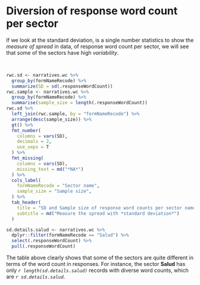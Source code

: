 
# Diversion of response word count per sector {-}

If we look at the standard deviation, is a single number statistics to show the
*measure of spread* in data, of response word count per sector, we will see that
some of the sectors have high *variability*.

<br>

```r
rwc.sd <- narratives.wc %>% 
  group_by(formNameRecode) %>% 
  summarize(SD = sd(.responseWordCount))
rwc.sample <- narratives.wc %>% 
  group_by(formNameRecode) %>% 
  summarise(sample_size = length(.responseWordCount))
rwc.sd %>%
  left_join(rwc.sample, by = "formNameRecode") %>% 
  arrange(desc(sample_size)) %>% 
  gt() %>%
  fmt_number(
    columns = vars(SD),
    decimals = 2,
    use_seps = T
  ) %>%
  fmt_missing(
    columns = vars(SD),
    missing_text = md("*NA*")
  ) %>%
  cols_label(
    formNameRecode = "Sector name",
    sample_size = "Sample size",
  ) %>% 
  tab_header(
    title = "SD and Sample size of response word counts per sector name",
    subtitle = md("Measure the spread with *standard deviation*")
  )
```

```r
sd.details.salud <- narratives.wc %>% 
  dplyr::filter(formNameRecode == "Salud") %>% 
  select(.responseWordCount) %>% 
  pull(.responseWordCount)
```

The table above clearly shows that some of the sectors are quite different in
terms of the word count in responses. For instance, the sector **Salud** has
only *`r length(sd.details.salud)`* records with diverse word counts, 
which are *`r sd.details.salud`*.

